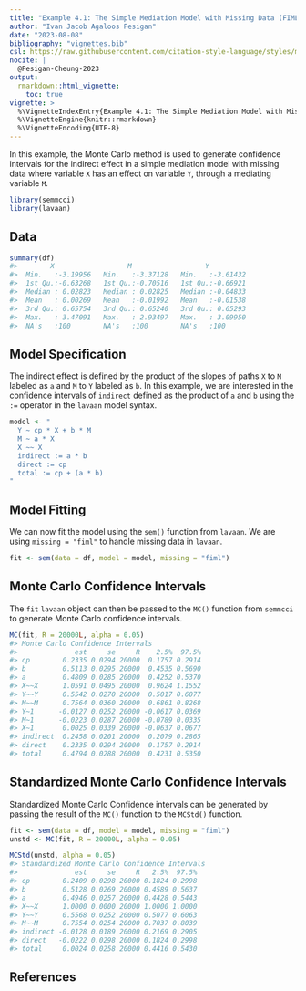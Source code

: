 ```yaml
---
title: "Example 4.1: The Simple Mediation Model with Missing Data (FIML)"
author: "Ivan Jacob Agaloos Pesigan"
date: "2023-08-08"
bibliography: "vignettes.bib"
csl: https://raw.githubusercontent.com/citation-style-language/styles/master/apa.csl
nocite: |
  @Pesigan-Cheung-2023
output:
  rmarkdown::html_vignette:
    toc: true
vignette: >
  %\VignetteIndexEntry{Example 4.1: The Simple Mediation Model with Missing Data (FIML)}
  %\VignetteEngine{knitr::rmarkdown}
  %\VignetteEncoding{UTF-8}
---
```


<!-- vignettes/example-4-1-simple-miss-fiml.Rmd is generated from .setup/vignettes/example-4-1-simple-miss-fiml.Rmd.orig. Please edit that file -->





In this example,
the Monte Carlo method is used to generate confidence intervals
for the indirect effect in a simple mediation model with missing data
where
variable `X` has an effect on variable `Y`,
through a mediating variable `M`.


```r
library(semmcci)
library(lavaan)
```

## Data




```r
summary(df)
#>        X                  M                  Y           
#>  Min.   :-3.19956   Min.   :-3.37128   Min.   :-3.61432  
#>  1st Qu.:-0.63268   1st Qu.:-0.70516   1st Qu.:-0.66921  
#>  Median : 0.02823   Median : 0.02825   Median :-0.04833  
#>  Mean   : 0.00269   Mean   :-0.01992   Mean   :-0.01538  
#>  3rd Qu.: 0.65754   3rd Qu.: 0.65240   3rd Qu.: 0.65293  
#>  Max.   : 3.47091   Max.   : 2.93497   Max.   : 3.09950  
#>  NA's   :100        NA's   :100        NA's   :100
```

## Model Specification

The indirect effect is defined by the product of the slopes
of paths `X` to `M` labeled as `a` and `M` to `Y` labeled as `b`.
In this example, we are interested in the confidence intervals of `indirect`
defined as the product of `a` and `b` using the `:=` operator
in the `lavaan` model syntax.


```r
model <- "
  Y ~ cp * X + b * M
  M ~ a * X
  X ~~ X
  indirect := a * b
  direct := cp
  total := cp + (a * b)
"
```

## Model Fitting

We can now fit the model using the `sem()` function from `lavaan`.
We are using `missing = "fiml"` to handle missing data in `lavaan`.


```r
fit <- sem(data = df, model = model, missing = "fiml")
```

## Monte Carlo Confidence Intervals

The `fit` `lavaan` object can then be passed to the `MC()` function from `semmcci`
to generate Monte Carlo confidence intervals.


```r
MC(fit, R = 20000L, alpha = 0.05)
#> Monte Carlo Confidence Intervals
#>              est     se     R    2.5%  97.5%
#> cp        0.2335 0.0294 20000  0.1757 0.2914
#> b         0.5113 0.0295 20000  0.4535 0.5690
#> a         0.4809 0.0285 20000  0.4252 0.5370
#> X~~X      1.0591 0.0495 20000  0.9624 1.1552
#> Y~~Y      0.5542 0.0270 20000  0.5017 0.6077
#> M~~M      0.7564 0.0360 20000  0.6861 0.8268
#> Y~1      -0.0127 0.0252 20000 -0.0617 0.0369
#> M~1      -0.0223 0.0287 20000 -0.0789 0.0335
#> X~1       0.0025 0.0339 20000 -0.0637 0.0677
#> indirect  0.2458 0.0201 20000  0.2079 0.2865
#> direct    0.2335 0.0294 20000  0.1757 0.2914
#> total     0.4794 0.0288 20000  0.4231 0.5350
```

## Standardized Monte Carlo Confidence Intervals

Standardized Monte Carlo Confidence intervals can be generated by passing the result of the `MC()` function to the `MCStd()` function.


```r
fit <- sem(data = df, model = model, missing = "fiml")
unstd <- MC(fit, R = 20000L, alpha = 0.05)
```


```r
MCStd(unstd, alpha = 0.05)
#> Standardized Monte Carlo Confidence Intervals
#>              est     se     R   2.5%  97.5%
#> cp        0.2409 0.0298 20000 0.1824 0.2998
#> b         0.5128 0.0269 20000 0.4589 0.5637
#> a         0.4946 0.0257 20000 0.4428 0.5443
#> X~~X      1.0000 0.0000 20000 1.0000 1.0000
#> Y~~Y      0.5568 0.0252 20000 0.5077 0.6063
#> M~~M      0.7554 0.0254 20000 0.7037 0.8039
#> indirect -0.0128 0.0189 20000 0.2169 0.2905
#> direct   -0.0222 0.0298 20000 0.1824 0.2998
#> total     0.0024 0.0258 20000 0.4416 0.5430
```

## References
